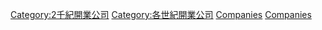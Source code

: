 {{DBCenturiesIn2Millennium|開業公司}}

[[Category:2千紀開業公司|Category:2千紀開業公司]]
[[Category:各世紀開業公司|Category:各世紀開業公司]]
[[Category:17世纪建立的组织|Companies‎]]
[[Category:17世紀經濟|Companies]]